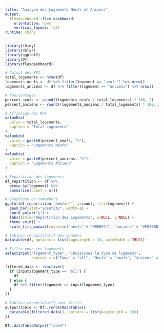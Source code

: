 ```yaml
---
title: "Analyse des Logements Neufs et Anciens"
output: 
  flexdashboard::flex_dashboard:
    orientation: rows
    vertical_layout: fill
runtime: shiny
---
```



```r
library(shiny)
library(dplyr)
library(ggplot2)
library(DT)
library(flexdashboard)

# Calcul des KPI
total_logements <- nrow(df)
logements_neufs <- df %>% filter(logement == "neufs") %>% nrow()
logements_anciens <- df %>% filter(logement == "anciens") %>% nrow()

# Pourcentages
percent_neufs <- round((logements_neufs / total_logements) * 100, 2)
percent_anciens <- round((logements_anciens / total_logements) * 100, 2)

# Affichage des KPI
valueBox(
  value = total_logements, 
  caption = "Total Logements"
)
valueBox(
  value = paste0(percent_neufs, "%"), 
  caption = "Logements Neufs"
)
valueBox(
  value = paste0(percent_anciens, "%"), 
  caption = "Logements Anciens"
)

# Répartition des logements
df_repartition <- df %>% 
  group_by(logement) %>% 
  summarise(count = n())

# Graphique en camembert
ggplot(df_repartition, aes(x="", y=count, fill=logement)) +
  geom_bar(stat="identity", width=1) +
  coord_polar("y") +
  labs(title="Répartition des Logements", x=NULL, y=NULL) +
  theme_void() +
  scale_fill_manual(values=c("neufs" = "#00BFC4", "anciens" = "#F8766D"))

# Tableau récapitulatif des données
datatable(df, options = list(pageLength = 10, autoWidth = TRUE))

# Filtre pour les logements
selectInput("logement_type", "Choisissez le type de logement", 
            choices = c("Tous" = "all", "Neufs" = "neufs", "Anciens" = "anciens"))

filtered_data <- reactive({
  if (input$logement_type == "all") {
    df
  } else {
    df %>% filter(logement == input$logement_type)
  }
})

# Tableau récapitulatif avec filtre
output$table <- DT::renderDataTable({
  datatable(filtered_data(), options = list(pageLength = 10))
})

DT::dataTableOutput("table")
```